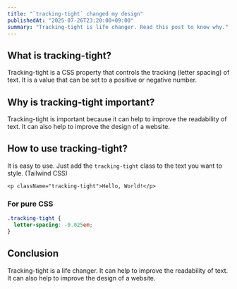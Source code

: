 ```yaml
---
title: "`tracking-tight` changed my design"
publishedAt: "2025-07-26T23:20:00+09:00"
summary: "Tracking-tight is life changer. Read this post to know why."
---
```


## What is tracking-tight?

Tracking-tight is a CSS property that controls the tracking (letter spacing) of text. It is a value that can be set to a positive or negative number.

## Why is tracking-tight important?

Tracking-tight is important because it can help to improve the readability of text. It can also help to improve the design of a website.

## How to use tracking-tight?

It is easy to use. Just add the `tracking-tight` class to the text you want to style. (Tailwind CSS)

```tsx
<p className="tracking-tight">Hello, World!</p>
```

### For pure CSS

```css
.tracking-tight {
  letter-spacing: -0.025em;
}
```

## Conclusion

Tracking-tight is a life changer. It can help to improve the readability of text. It can also help to improve the design of a website.